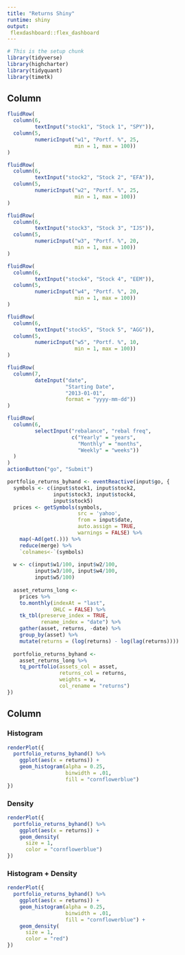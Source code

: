 ```yaml
---
title: "Returns Shiny"
runtime: shiny
output:
 flexdashboard::flex_dashboard
---
```


```r
# This is the setup chunk
library(tidyverse)
library(highcharter)
library(tidyquant)
library(timetk)
```



Column {data-width=150}
-------------------------------------
```r
fluidRow(
  column(6,
         textInput("stock1", "Stock 1", "SPY")),
  column(5,
         numericInput("w1", "Portf. %", 25,
                      min = 1, max = 100))
)

fluidRow(
  column(6,
         textInput("stock2", "Stock 2", "EFA")),
  column(5,
         numericInput("w2", "Portf. %", 25,
                      min = 1, max = 100))
)

fluidRow(
  column(6,
         textInput("stock3", "Stock 3", "IJS")),
  column(5,
         numericInput("w3", "Portf. %", 20,
                      min = 1, max = 100))
)

fluidRow(
  column(6,
         textInput("stock4", "Stock 4", "EEM")),
  column(5,
         numericInput("w4", "Portf. %", 20,
                      min = 1, max = 100))
)

fluidRow(
  column(6,
         textInput("stock5", "Stock 5", "AGG")),
  column(5,
         numericInput("w5", "Portf. %", 10,
                      min = 1, max = 100))
)

fluidRow(
  column(7,
         dateInput("date",
                   "Starting Date",
                   "2013-01-01",
                   format = "yyyy-mm-dd"))
)

fluidRow(
  column(6,
         selectInput("rebalance", "rebal freq",
                     c("Yearly" = "years",
                       "Monthly" = "months",
                       "Weekly" = "weeks"))
  )
)
actionButton("go", "Submit")
```


```r
portfolio_returns_byhand <- eventReactive(input$go, {
  symbols <- c(input$stock1, input$stock2,
               input$stock3, input$stock4,
               input$stock5)
  prices <- getSymbols(symbols,
                       src = 'yahoo',
                       from = input$date,
                       auto.assign = TRUE,
                       warnings = FALSE) %>%
    map(~Ad(get(.))) %>%
    reduce(merge) %>%
    `colnames<-`(symbols)
  
  w <- c(input$w1/100, input$w2/100,
         input$w3/100, input$w4/100,
         input$w5/100)
  
  asset_returns_long <-
    prices %>%
    to.monthly(indexAt = "last",
               OHLC = FALSE) %>%
    tk_tbl(preserve_index = TRUE,
           rename_index = "date") %>%
    gather(asset, returns, -date) %>%
    group_by(asset) %>%
    mutate(returns = (log(returns) - log(lag(returns))))
  
  portfolio_returns_byhand <-
    asset_returns_long %>%
    tq_portfolio(assets_col = asset,
                 returns_col = returns,
                 weights = w,
                 col_rename = "returns")
})
```

Column {.tabset}
-------------------------------------
### Histogram
```r
renderPlot({
  portfolio_returns_byhand() %>%
    ggplot(aes(x = returns)) +
    geom_histogram(alpha = 0.25,
                   binwidth = .01,
                   fill = "cornflowerblue")
})
```

### Density
```r
renderPlot({
  portfolio_returns_byhand() %>%
    ggplot(aes(x = returns)) +
    geom_density(
      size = 1,
      color = "cornflowerblue")
})
```

### Histogram + Density
```r
renderPlot({
  portfolio_returns_byhand() %>%
    ggplot(aes(x = returns)) +
    geom_histogram(alpha = 0.25,
                   binwidth = .01,
                   fill = "cornflowerblue") +
    geom_density(
      size = 1,
      color = "red")
})
```

